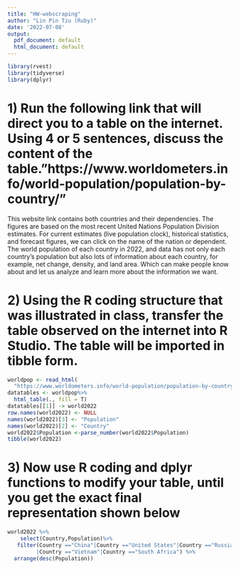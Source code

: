 ```yaml
---
title: "HW-webscraping"
author: "Lin Pin Tzu (Ruby)"
date: '2022-07-08'
output:
  pdf_document: default
  html_document: default
---
```


```r
library(rvest)
library(tidyverse)
library(dplyr)
```

# 1) Run the following link that will direct you to a table on the internet. Using 4 or 5 sentences, discuss the content of the table."https://www.worldometers.info/world-population/population-by-country/"

This website link contains both countries and their dependencies. The figures are based on the most recent United Nations Population Division estimates. For current estimates (live population clock), historical statistics, and forecast figures, we can click on the name of the nation or dependent. The world population of each country in 2022, and data has not only each country's population but also lots of information about each country, for example, net change, density, and land area. Which can make people know about and let us analyze and learn more about the information we want.

# 2) Using the R coding structure that was illustrated in class, transfer the table observed on the internet into R Studio.  The table will be imported in tibble form.
```r
worldpop <- read_html(
  "https://www.worldometers.info/world-population/population-by-country/")
datatables <- worldpop%>%
  html_table(., fill = T)
datatables[[1]] -> world2022 
row.names(world2022) <- NULL
names(world2022)[3] <- "Population"
names(world2022)[2] <- "Country"
world2022$Population <-parse_number(world2022$Population)
tibble(world2022)
```

# 3)	Now use R coding and dplyr functions to modify your table, until you get the exact final representation shown below

```r
world2022 %>%
    select(Country,Population)%>%
   filter(Country =="China"|Country =="United States"|Country =="Russia"
         |Country =="Vietnam"|Country =="South Africa") %>%
  arrange(desc(Population))
```



